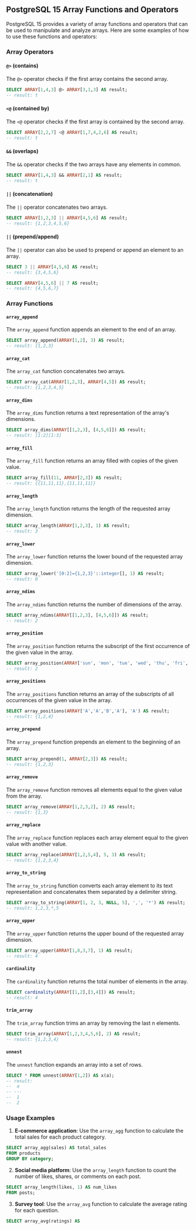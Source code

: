 ## PostgreSQL 15 Array Functions and Operators

PostgreSQL 15 provides a variety of array functions and operators that can be used to manipulate and analyze arrays. Here are some examples of how to use these functions and operators:

### Array Operators

#### `@>` (contains)

The `@>` operator checks if the first array contains the second array.

```sql
SELECT ARRAY[1,4,3] @> ARRAY[3,1,3] AS result;
-- result: t
```

#### `<@` (contained by)

The `<@` operator checks if the first array is contained by the second array.

```sql
SELECT ARRAY[2,2,7] <@ ARRAY[1,7,4,2,6] AS result;
-- result: t
```

#### `&&` (overlaps)

The `&&` operator checks if the two arrays have any elements in common.

```sql
SELECT ARRAY[1,4,3] && ARRAY[2,1] AS result;
-- result: t
```

#### `||` (concatenation)

The `||` operator concatenates two arrays.

```sql
SELECT ARRAY[1,2,3] || ARRAY[4,5,6] AS result;
-- result: {1,2,3,4,5,6}
```

#### `||` (prepend/append)

The `||` operator can also be used to prepend or append an element to an array.

```sql
SELECT 3 || ARRAY[4,5,6] AS result;
-- result: {3,4,5,6}

SELECT ARRAY[4,5,6] || 7 AS result;
-- result: {4,5,6,7}
```

### Array Functions

#### `array_append`

The `array_append` function appends an element to the end of an array.

```sql
SELECT array_append(ARRAY[1,2], 3) AS result;
-- result: {1,2,3}
```

#### `array_cat`

The `array_cat` function concatenates two arrays.

```sql
SELECT array_cat(ARRAY[1,2,3], ARRAY[4,5]) AS result;
-- result: {1,2,3,4,5}
```

#### `array_dims`

The `array_dims` function returns a text representation of the array's dimensions.

```sql
SELECT array_dims(ARRAY[[1,2,3], [4,5,6]]) AS result;
-- result: [1:2][1:3]
```

#### `array_fill`

The `array_fill` function returns an array filled with copies of the given value.

```sql
SELECT array_fill(11, ARRAY[2,3]) AS result;
-- result: {{11,11,11},{11,11,11}}
```

#### `array_length`

The `array_length` function returns the length of the requested array dimension.

```sql
SELECT array_length(ARRAY[1,2,3], 1) AS result;
-- result: 3
```

#### `array_lower`

The `array_lower` function returns the lower bound of the requested array dimension.

```sql
SELECT array_lower('[0:2]={1,2,3}'::integer[], 1) AS result;
-- result: 0
```

#### `array_ndims`

The `array_ndims` function returns the number of dimensions of the array.

```sql
SELECT array_ndims(ARRAY[[1,2,3], [4,5,6]]) AS result;
-- result: 2
```

#### `array_position`

The `array_position` function returns the subscript of the first occurrence of the given value in the array.

```sql
SELECT array_position(ARRAY['sun', 'mon', 'tue', 'wed', 'thu', 'fri', 'sat'], 'mon') AS result;
-- result: 2
```

#### `array_positions`

The `array_positions` function returns an array of the subscripts of all occurrences of the given value in the array.

```sql
SELECT array_positions(ARRAY['A','A','B','A'], 'A') AS result;
-- result: {1,2,4}
```

#### `array_prepend`

The `array_prepend` function prepends an element to the beginning of an array.

```sql
SELECT array_prepend(1, ARRAY[2,3]) AS result;
-- result: {1,2,3}
```

#### `array_remove`

The `array_remove` function removes all elements equal to the given value from the array.

```sql
SELECT array_remove(ARRAY[1,2,3,2], 2) AS result;
-- result: {1,3}
```

#### `array_replace`

The `array_replace` function replaces each array element equal to the given value with another value.

```sql
SELECT array_replace(ARRAY[1,2,5,4], 5, 3) AS result;
-- result: {1,2,3,4}
```

#### `array_to_string`

The `array_to_string` function converts each array element to its text representation and concatenates them separated by a delimiter string.

```sql
SELECT array_to_string(ARRAY[1, 2, 3, NULL, 5], ',', '*') AS result;
-- result: 1,2,3,*,5
```

#### `array_upper`

The `array_upper` function returns the upper bound of the requested array dimension.

```sql
SELECT array_upper(ARRAY[1,8,3,7], 1) AS result;
-- result: 4
```

#### `cardinality`

The `cardinality` function returns the total number of elements in the array.

```sql
SELECT cardinality(ARRAY[[1,2],[3,4]]) AS result;
-- result: 4
```

#### `trim_array`

The `trim_array` function trims an array by removing the last n elements.

```sql
SELECT trim_array(ARRAY[1,2,3,4,5,6], 2) AS result;
-- result: {1,2,3,4}
```

#### `unnest`

The `unnest` function expands an array into a set of rows.

```sql
SELECT * FROM unnest(ARRAY[1,2]) AS x(a);
-- result:
--  a
-- ---
--  1
--  2
```

### Usage Examples

1. **E-commerce application**: Use the `array_agg` function to calculate the total sales for each product category.

```sql
SELECT array_agg(sales) AS total_sales
FROM products
GROUP BY category;
```

2. **Social media platform**: Use the `array_length` function to count the number of likes, shares, or comments on each post.

```sql
SELECT array_length(likes, 1) AS num_likes
FROM posts;
```

3. **Survey tool**: Use the `array_avg` function to calculate the average rating for each question.

```sql
SELECT array_avg(ratings) AS
```
